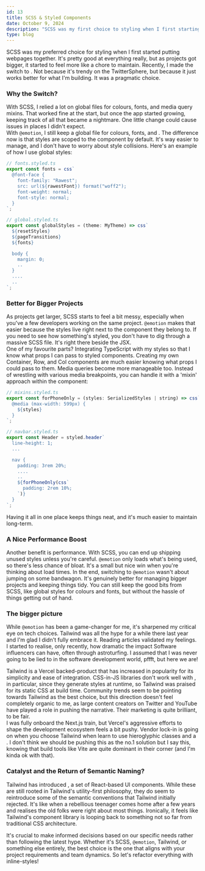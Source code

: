 ```yaml
---
id: 13
title: SCSS & Styled Components
date: October 9, 2024
description: "SCSS was my first choice to styling when I first starting web design. It's pretty good for styling, but as projects got bigger, I looked elsewhere."
type: blog
---
```


SCSS was my preferred choice for styling when I first started putting webpages together. It's pretty good at everything really, but as projects got bigger, it started to feel more like a chore to maintain. Recently, I made the switch to <Anchor text="@emotion styled components" link="https://emotion.sh/docs/introduction" variant="link" />. Not because it's trendy on the TwitterSphere, but because it just works better for what I'm building. It was a pragmatic choice.

### Why the Switch?

With SCSS, I relied a lot on global files for colours, fonts, and media query mixins. That worked fine at the start, but once the app started growing, keeping track of all that became a nightmare. One little change could cause issues in places I didn't expect.  
With `@emotion`, I still keep a global file for colours, fonts, and <Anchor text="resetting styles" link="https://www.joshwcomeau.com/css/custom-css-reset" variant="link" />. The difference now is that styles are scoped to the component by default. It's way easier to manage, and I don't have to worry about style collisions. Here's an example of how I use global styles:

```jsx
// fonts.styled.ts
export const fonts = css`
  @font-face {
    font-family: "Rawest";
    src: url(${rawestFont}) format("woff2");
    font-weight: normal;
    font-style: normal;
  }
`;

// global.styled.ts
export const globalStyles = (theme: MyTheme) => css`
  ${resetStyles}
  ${pageTransitions}
  ${fonts}

  body {
    margin: 0;
    ..
  }
  ....
  ..
`;
```

### Better for Bigger Projects

As projects get larger, SCSS starts to feel a bit messy, especially when you've a few developers working on the same project. `@emotion` makes that easier because the styles live right next to the component they belong to. If you need to see how something's styled, you don't have to dig through a massive SCSS file. It's right there beside the JSX.  
One of my favourite parts? Integrating TypeScript with my styles so that I know what props I can pass to styled components. Creating my own Container, Row, and Col components are much easier knowing what props I could pass to them. Media queries become more manageable too. Instead of wrestling with various media breakpoints, you can handle it with a 'mixin' approach within the component:

```jsx
// mixins.styled.ts
export const forPhoneOnly = (styles: SerializedStyles | string) => css`
  @media (max-width: 599px) {
    ${styles}
  }
`;

// navbar.styled.ts
export const Header = styled.header`
  line-height: 1;
  ...

  nav {
    padding: 3rem 20%;
    ....
    ..
    ${forPhoneOnly(css`
      padding: 2rem 10%;
    `)}
  }
`;
```

Having it all in one place keeps things neat, and it's much easier to maintain long-term.

### A Nice Performance Boost

Another benefit is performance. With SCSS, you can end up shipping unused styles unless you're careful. `@emotion` only loads what's being used, so there's less chance of bloat. It's a small but nice win when you're thinking about load times.
In the end, switching to `@emotion` wasn't about jumping on some bandwagon. It's genuinely better for managing bigger projects and keeping things tidy. You can still keep the good bits from SCSS, like global styles for colours and fonts, but without the hassle of things getting out of hand.

### The bigger picture

While `@emotion` has been a game-changer for me, it's sharpened my critical eye on tech choices. Tailwind was all the hype for a while there last year and I'm glad I didn't fully embrace it. Reading articles <Anchor text="like this one" link="https://nuejs.org/blog/tailwind-misinformation-engine" variant="link" /> validated my feelings.  
I started to realise, only recently, how dramatic the impact Software influencers can have, often through astroturfing. I assumed that I was never going to be lied to in the software development world, pffft, but here we are!

Tailwind is a Vercel backed-product that has increased in popularity for its simplicity and ease of integration. CSS-in-JS libraries don't work well with <Anchor text="React Server Components" link="https://react.dev/reference/rsc/server-components" variant="link" />, in particular, since they generate styles at runtime, so Tailwind was praised for its static CSS at build time. Community trends seem to be pointing towards Tailwind as the best choice, but this direction doesn't feel completely organic to me, as large content creators on Twitter and YouTube have played a role in pushing the narrative. Their marketing is quite brilliant, to be fair.  
I was fully onboard the Next.js train, but Vercel's aggressive efforts to shape the development ecosystem feels a bit pushy. Vendor lock-in is going on when you choose Tailwind when learn to use hieroglyphic classes and a <Anchor text="'utility-first approach'" link="https://tailwindcss.com/docs/utility-first" variant="link" />. I don't think we should be pushing this as the no.1 solution but I say this, knowing that build tools like Vite are quite dominant in their corner (and I'm kinda ok with that).

### Catalyst and the Return of Semantic Naming?

Tailwind has introduced <Anchor text="Catalyst" link="https://catalyst.tailwindui.com/docs" variant="link" />, a set of React-based UI components. While these are still rooted in Tailwind's utility-first philosophy, they do seem to reintroduce some of the semantic conventions that Tailwind initially rejected. It's like when a rebellious teenager comes home after a few years and realises the old folks were right about most things. Ironically, it feels like Tailwind's component library is looping back to something not so far from traditional CSS architecture.

It's crucial to make informed decisions based on our specific needs rather than following the latest hype. Whether it's SCSS, `@emotion`, Tailwind, or something else entirely, the best choice is the one that aligns with your project requirements and team dynamics. So let's refactor everything with inline-styles!
